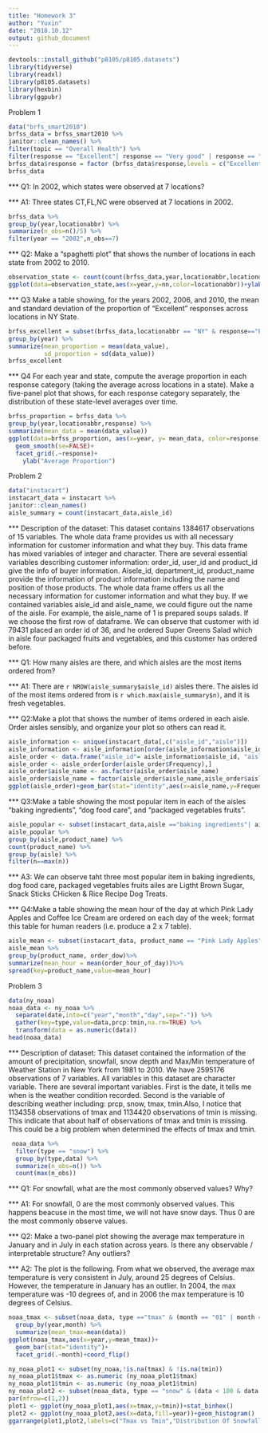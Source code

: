 ```yaml
---
title: "Homework 3"
author: "Yuxin"
date: "2018.10.12"
output: github_document
---
```

```r
devtools::install_github("p8105/p8105.datasets")
library(tidyverse)
library(readxl)
library(p8105.datasets)
library(hexbin)
library(ggpubr)
```
Problem 1
```r
data("brfs_smart2010")
brfss_data = brfss_smart2010 %>%
janitor::clean_names() %>%
filter(topic == "Overall Health") %>%
filter(response == "Excellent"| response == "Very good" | response == "Good" | response == "Fair" | response == "Poor")
brfss_data$response = factor (brfss_data$response,levels = c("Excellent","Very good","Good","Fair","Poor"))
brfss_data
```
*** Q1: In 2002, which states were observed at 7 locations?

*** A1: Three states CT,FL,NC were observed at 7 locations in 2002.
```r
brfss_data %>%
group_by(year,locationabbr) %>%
summarize(n_obs=n()/5) %>%
filter(year == "2002",n_obs==7)
```

*** Q2: Make a “spaghetti plot” that shows the number of locations in each state from 2002 to 2010.

```r
observation_state <- count(count(brfss_data,year,locationabbr,locationdesc),year,locationabbr)
ggplot(data=observation_state,aes(x=year,y=nn,color=locationabbr))+ylab("number of location")+geom_line(size=0.5)
```

*** Q3 Make a table showing, for the years 2002, 2006, and 2010, the mean and standard deviation of the proportion of “Excellent” responses across locations in NY State.

```r
brfss_excellent = subset(brfss_data,locationabbr == "NY" & response=="Excellent"&(year==2002 | year==2006 | year==2010)) %>%
group_by(year) %>%
summarize(mean_proportion = mean(data_value),
          sd_proportion = sd(data_value))
brfss_excellent
```

*** Q4 For each year and state, compute the average proportion in each response category (taking the average across locations in a state). Make a five-panel plot that shows, for each response category separately, the distribution of these state-level averages over time.

```r
brfss_proportion = brfss_data %>%
group_by(year,locationabbr,response) %>%
summarize(mean_data = mean(data_value))
ggplot(data=brfss_proportion, aes(x=year, y= mean_data, color=response))+
  geom_smooth(se=FALSE)+
  facet_grid(.~response)+
    ylab("Average Proportion")
```


Problem 2
```r
data("instacart")
instacart_data = instacart %>%
janitor::clean_names()
aisle_summary = count(instacart_data,aisle_id)
```

*** Description of the dataset: This dataset contains 1384617 observations of 15 variables. The whole data frame provides us with all necessary information for customer information and what they buy. This data frame has mixed variables of integer and character. There are several essential variables describing customer information: order_id, user_id and product_id give the info of buyer information. Aisele_id, department_id, product_name provide the information of product information including the name and position of those products. The whole data frame offers us all the necessary information for customer information and what they buy. If we contained variables aisle_id and aisle_name, we could figure out the name of the aisle. For example, the aisle_name of 1 is prepared soups salads. If we choose the first row of dataframe. We can observe that customer with id 79431 placed an order id of 36, and he ordered Super Greens Salad which in aisle four packaged fruits and vegetables, and this customer has ordered before. 

*** Q1: How many aisles are there, and which aisles are the most items ordered from?

*** A1: There are `r NROW(aisle_summary$aisle_id)` aisles there. The aisles id of the most items ordered from is `r which.max(aisle_summary$n)`, and it is fresh vegetables. 


*** Q2:Make a plot that shows the number of items ordered in each aisle. Order aisles sensibly, and organize your plot so others can read it.

```r
aisle_information <- unique(instacart_data[,c("aisle_id","aisle")])
aisle_information <- aisle_information[order(aisle_information$aisle_id),]
aisle_order <- data.frame("aisle_id"= aisle_information$aisle_id, "aisle_name" = aisle_information$aisle, "Frequency"=aisle_summary$n)
aisle_order <- aisle_order[order(aisle_order$Frequency),]
aisle_order$aisle_name <- as.factor(aisle_order$aisle_name)
aisle_order$aisle_name = factor(aisle_order$aisle_name,aisle_order$aisle_name)
ggplot(aisle_order)+geom_bar(stat="identity",aes(x=aisle_name,y=Frequency))+coord_flip()
```
       
*** Q3:Make a table showing the most popular item in each of the aisles “baking ingredients”, “dog food care”, and “packaged vegetables fruits”.

```r
aisle_popular <- subset(instacart_data,aisle =="baking ingredients"| aisle == "dog food care" | aisle == "packaged vegetables fruits")
aisle_popular %>%
group_by(aisle,product_name) %>%
count(product_name) %>%
group_by(aisle) %>%
filter(n==max(n))
```

*** A3: We can observe taht three most popular item in baking ingredients, dog food care, packaged vegetables fruits ailes are Ligtht Brown Sugar, Snack Sticks CHicken & Rice Recipe Dog Treats.

*** Q4:Make a table showing the mean hour of the day at which Pink Lady Apples and Coffee Ice Cream are ordered on each day of the week; format this table for human readers (i.e. produce a 2 x 7 table).

```r

aisle_mean <- subset(instacart_data, product_name == "Pink Lady Apples" | product_name =="Coffee Ice Crean")
aisle_mean %>%
group_by(product_name, order_dow)%>%
summarize(mean_hour = mean(order_hour_of_day))%>%
spread(key=product_name,value=mean_hour)
```

Problem 3
```r
data(ny_noaa)
noaa_data <- ny_noaa %>%
  separate(date,into=c("year","month","day",sep="-")) %>%
  gather(key=type,value=data,prcp:tmin,na.rm=TRUE) %>%
  transform(data = as.numeric(data))
head(noaa_data)
```
*** Description of dataset: This dataset contained the information of the amount of precipitation, snowfall, snow depth and Max/Min temperature of Weather Station in New York from 1981 to 2010. We have 2595176 observations of 7 variables. All variables in this dataset are character variable. There are several important variables. First is the date, it tells me when is the weather condition recorded. Second is the variable of describing weather including: prcp, snow, tmax, tmin.Also, I notice that 1134358 observations of tmax and 1134420 observations of tmin is missing. This indicate that about half of observations of tmax and tmin is missing. This could be a big problem when determined the effects of tmax and tmin. 

```r
 noaa_data %>%
  filter(type == "snow") %>%
  group_by(type,data) %>%
  summarize(n_obs=n()) %>%
  count(max(n_obs))
```

*** Q1: For snowfall, what are the most commonly observed values? Why?

*** A1: For snowfall, 0 are the most commonly observed values. This happens beacuse in the most time, we will not have snow days. Thus 0 are the most commonly observe values. 

*** Q2: Make a two-panel plot showing the average max temperature in January and in July in each station across years. Is there any observable / interpretable structure? Any outliers?

*** A2: The plot is the following. From what we observed, the average max temperature is very consistent in July, around 25 degrees of Celsius. However, the temperature in January has an outlier. In 2004, the max temperature was -10 degrees of, and in 2006 the max temperature is 10 degrees of Celsius.

```r
noaa_tmax <- subset(noaa_data, type =="tmax" & (month == "01" | month == "07")) %>%
  group_by(year,month) %>%
  summarize(mean_tmax=mean(data))
ggplot(noaa_tmax,aes(x=year,y=mean_tmax))+
  geom_bar(stat="identity")+
  facet_grid(.~month)+coord_flip()
``` 




```r
ny_noaa_plot1 <- subset(ny_noaa,!is.na(tmax) & !is.na(tmin))
ny_noaa_plot1$tmax <- as.numeric (ny_noaa_plot1$tmax)
ny_noaa_plot1$tmin <- as.numeric (ny_noaa_plot1$tmin)
ny_noaa_plot2 <- subset(noaa_data, type == "snow" & (data < 100 & data > 0 ))
par(mfrow=c(1,2))
plot1 <- ggplot(ny_noaa_plot1,aes(x=tmax,y=tmin))+stat_binhex()
plot2 <- ggplot(ny_noaa_plot2,aes(x=data,fill=year))+geom_histogram()
ggarrange(plot1,plot2,labels=c("Tmax vs Tmin","Distribution Of Snowfall"))
```

